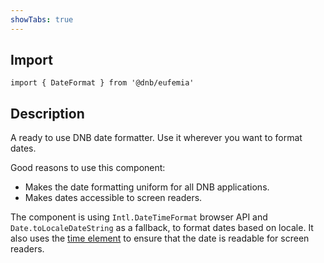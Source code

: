 ```yaml
---
showTabs: true
---
```



## Import

```tsx
import { DateFormat } from '@dnb/eufemia'
```

## Description

A ready to use DNB date formatter. Use it wherever you want to format dates.

Good reasons to use this component:

- Makes the date formatting uniform for all DNB applications.
- Makes dates accessible to screen readers.

The component is using `Intl.DateTimeFormat` browser API and `Date.toLocaleDateString` as a fallback, to format dates based on locale. It also uses the [time element](https://developer.mozilla.org/en-US/docs/Web/HTML/Reference/Elements/time) to ensure that the date is readable for screen readers.

